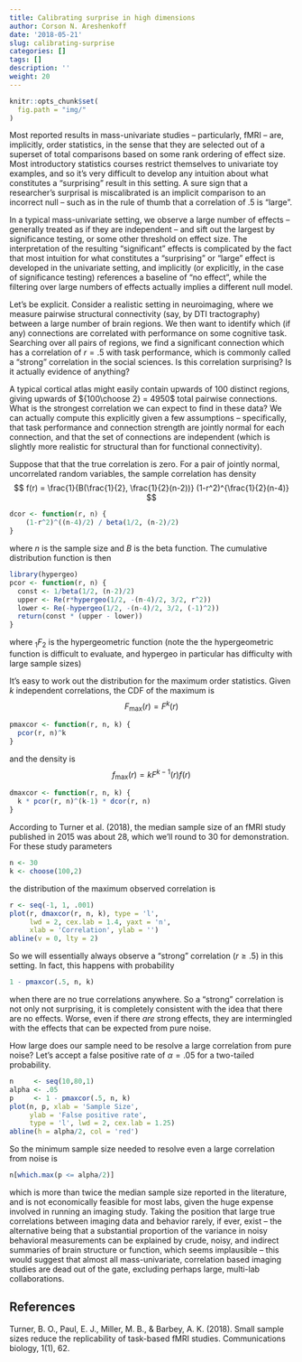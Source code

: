 ```yaml
---
title: Calibrating surprise in high dimensions
author: Corson N. Areshenkoff
date: '2018-05-21'
slug: calibrating-surprise
categories: []
tags: []
description: ''
weight: 20
---
```


```r
knitr::opts_chunk$set(
  fig.path = "img/"
)
```

Most reported results in mass-univariate studies -- particularly, fMRI -- are, implicitly, order statistics, in the sense that they are selected out of a superset of total comparisons based on some rank ordering of effect size. Most introductory statistics courses restrict themselves to univariate toy examples, and so it's very difficult to develop any intuition about what constitutes a "surprising" result in this setting. A sure sign that a researcher's surprisal is miscalibrated is an implicit comparison to an incorrect null -- such as in the rule of thumb that a correlation of .5 is "large".

In a typical mass-univariate setting, we observe a large number of effects -- generally treated as if they are independent -- and sift out the largest by significance testing, or some other threshold on effect size. The interpretation of the resulting "significant" effects is complicated by the fact that most intuition for what constitutes a "surprising" or "large" effect is developed in the univariate setting, and implicitly (or explicitly, in the case of significance testing) references a baseline of "no effect", while the filtering over large numbers of effects actually implies a different null model.

Let's be explicit. Consider a realistic setting in neuroimaging, where we measure pairwise structural connectivity (say, by DTI tractography) between a large number of brain regions. We then want to identify which (if any) connections are correlated with performance on some cognitive task. Searching over all pairs of regions, we find a significant connection which has a correlation of $r = .5$ with task performance, which is commonly called a "strong" correlation in the social sciences. Is this correlation surprising? Is it actually evidence of anything?

A typical cortical atlas might easily contain upwards of 100 distinct regions, giving upwards of ${100\choose 2} = 4950$ total pairwise connections. What is the strongest correlation we can expect to find in these data? We can actually compute this explicitly given a few assumptions -- specifically, that task performance and connection strength are jointly normal for each connection, and that the set of connections are independent (which is slightly more realistic for structural than for functional connectivity).

Suppose that that the true correlation is zero. For a pair of jointly normal, uncorrelated random variables, the sample correlation has density $$
        f(r) = \frac{1}{B(\frac{1}{2}, \frac{1}{2}(n-2))} (1-r^2)^{\frac{1}{2}(n-4)}
    $$

```r
dcor <- function(r, n) {
    (1-r^2)^((n-4)/2) / beta(1/2, (n-2)/2)
}
```

where $n$ is the sample size and $B$ is the beta function. The cumulative distribution function is then \begin{align*}
        F(r) &= \frac{1}{B(\frac{1}{2}, \frac{1}{2}(n-2))} 
           \int_{-1}^r (1-s^2)^{\frac{1}{2}(n-4)} ds \\
             &= \frac{1}{B(\frac{1}{2}, \frac{1}{2}(n-2))} 
                \left ( s _1F_2(\frac{1}{2}, -\frac{1}{2}(n-4);\frac{3}{2},r^2)\right ) 
                \Bigg |_{-1}^r
    \end{align*}

```r
library(hypergeo)
pcor <- function(r, n) {
  const <- 1/beta(1/2, (n-2)/2)
  upper <- Re(r*hypergeo(1/2, -(n-4)/2, 3/2, r^2))
  lower <- Re(-hypergeo(1/2, -(n-4)/2, 3/2, (-1)^2))
  return(const * (upper - lower))
}
```

where $_1F_2$ is the hypergeometric function (note the the hypergeometric function is difficult to evaluate, and hypergeo in particular has difficulty with large sample sizes)

It's easy to work out the distribution for the maximum order statistics. Given $k$ independent correlations, the CDF of the maximum is $$
  F_\text{max}(r) = F^k(r)
$$

```r
pmaxcor <- function(r, n, k) {
  pcor(r, n)^k
}
```

and the density is $$
  f_\text{max}(r) = kF^{k-1}(r)f(r)
$$

```r
dmaxcor <- function(r, n, k) {
  k * pcor(r, n)^(k-1) * dcor(r, n)
}
```

According to Turner et al. (2018), the median sample size of an fMRI study published in 2015 was about 28, which we'll round to 30 for demonstration. For these study parameters

```r
n <- 30
k <- choose(100,2)
```

the distribution of the maximum observed correlation is

```r
r <- seq(-1, 1, .001)
plot(r, dmaxcor(r, n, k), type = 'l', 
     lwd = 2, cex.lab = 1.4, yaxt = 'n',
     xlab = 'Correlation', ylab = '')
abline(v = 0, lty = 2)
```

So we will essentially always observe a "strong" correlation ($r \geq .5$) in this setting. In fact, this happens with probability

```r
1 - pmaxcor(.5, n, k)
```

when there are no true correlations anywhere. So a "strong" correlation is not only not surprising, it is completely consistent with the idea that there are no effects. Worse, even if there <i>are</i> strong effects, they are intermingled with the effects that can be expected from pure noise.

How large does our sample need to be resolve a large correlation from pure noise? Let's accept a false positive rate of $\alpha = .05$ for a two-tailed probability.

```r
n     <- seq(10,80,1)
alpha <- .05
p     <- 1 - pmaxcor(.5, n, k)
plot(n, p, xlab = 'Sample Size',
     ylab = 'False positive rate',
     type = 'l', lwd = 2, cex.lab = 1.25)
abline(h = alpha/2, col = 'red')
```

So the minimum sample size needed to resolve even a large correlation from noise is

```r
n[which.max(p <= alpha/2)]
```

which is more than twice the median sample size reported in the literature, and is not economically feasible for most labs, given the huge expense involved in running an imaging study. Taking the position that large true correlations between imaging data and behavior rarely, if ever, exist -- the alternative being that a substantial proportion of the variance in noisy behavioral measurements can be explained by crude, noisy, and indirect summaries of brain structure or function, which seems implausible -- this would suggest that almost all mass-univariate, correlation based imaging studies are dead out of the gate, excluding perhaps large, multi-lab collaborations.

## References

<p style="margin-left: .5in; text-indent: -.5in;">

Turner, B. O., Paul, E. J., Miller, M. B., & Barbey, A. K. (2018). Small sample sizes reduce the replicability of task-based fMRI studies. Communications biology, 1(1), 62.

</p>
